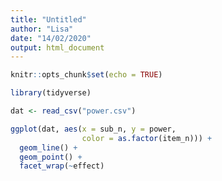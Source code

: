 ```yaml
---
title: "Untitled"
author: "Lisa"
date: "14/02/2020"
output: html_document
---
```


```r
knitr::opts_chunk$set(echo = TRUE)

library(tidyverse)
```

```r
dat <- read_csv("power.csv")

ggplot(dat, aes(x = sub_n, y = power, 
                color = as.factor(item_n))) +
  geom_line() +
  geom_point() +
  facet_wrap(~effect)
  
```

